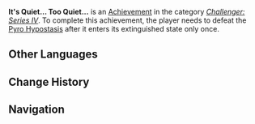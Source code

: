 {{Achievement Infobox
|title        = 
|id           = 82097
|order id     = 2097
|category     = Challenger: Series IV
|description  = Defeat the [[Pyro Hypostasis]] after it enters its extinguished state only once
|requirements = 
|primogems    = 5
|tracking     = 
|topic        = Pyro Hypostasis
}}
'''It's Quiet... Too Quiet...''' is an [[Achievement]] in the category ''[[Challenger: Series IV]]''. To complete this achievement, the player needs to defeat the [[Pyro Hypostasis]] after it enters its extinguished state only once.
<!--
==Trivia==

==Video Guides==
{{EVT
|video1   = 
|caption1 = 
}}
-->
==Other Languages==
{{Other Languages
|en      = It's Quiet... Too Quiet...
|zhs     = 完全静默
|zhs_rm  = Wánquán Jìngmò
|zht     = 完全靜默
|zht_rm  = Wánquán Jìngmò
|zh_tl   = Completely Silent
|ja      = 完全沈黙
|ja_rm   = Kanzen Chinmoku
|ja_tl   = 
|ko      = 완전한 침묵
|ko_rm   = 
|ko_tl   = 
|es      = Silencio absoluto
|es_tl   = Absolute Silence
|fr      = C'est calme... Trop calme.
|fr_tl   = It's Quiet... Too Quiet.
|ru      = Здесь тихо... Слишком тихо...
|ru_tl   = 
|th      = เงียบสงัด
|th_rm   = 
|th_tl   = 
|vi      = Hoàn Toàn Tĩnh Lặng
|vi_tl   = 
|de      = Es ist still ... zu still ...
|de_tl   = It is Quiet ... Too Quiet ...
|id      = Sunyi Senyap
|id_tl   = Silent
|pt      = Está Quieto... Muito Quieto...
|pt_tl   = 
}}

==Change History==
{{Change History|2.0}}
<!--
==References==
{{Reflist}}
-->
==Navigation==
{{Achievement Navbox|Challenger: Series IV}}